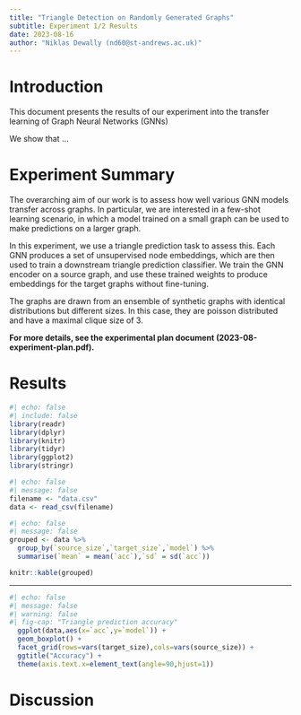 ```yaml
---
title: "Triangle Detection on Randomly Generated Graphs"
subtitle: Experiment 1/2 Results
date: 2023-08-16
author: "Niklas Dewally (nd60@st-andrews.ac.uk)"
---
```


# Introduction

This document presents the results of our experiment into the transfer learning
of Graph Neural Networks (GNNs) 

We show that ...

# Experiment Summary

The overarching aim of our work is to assess how well various GNN models
transfer across graphs. In particular, we are interested in a few-shot learning
scenario, in which a model trained on a small graph can be used to make
predictions on a larger graph.

In this experiment, we use a triangle prediction task to assess this. Each GNN
produces a set of unsupervised node embeddings, which are then used to train
a downstream triangle prediction classifier. We train the GNN encoder on
a source graph, and use these trained weights to produce embeddings for the
target graphs without fine-tuning.

The graphs are drawn from an ensemble of synthetic graphs with identical
distributions but different sizes. In this case, they are poisson distributed
and have a maximal clique size of 3.

**For more details, see the experimental plan document (2023-08-experiment-plan.pdf).**

# Results

```r
#| echo: false
#| include: false
library(readr)
library(dplyr)
library(knitr)
library(tidyr)
library(ggplot2)
library(stringr)
```

```r
#| echo: false
#| message: false
filename <- "data.csv"
data <- read_csv(filename)
```

```r
#| echo: false
#| message: false
grouped <- data %>% 
  group_by(`source_size`,`target_size`,`model`) %>% 
  summarise(`mean` = mean(`acc`),`sd` = sd(`acc`))

knitr::kable(grouped)
```
* * * 

```r
#| echo: false
#| message: false
#| warning: false
#| fig-cap: "Triangle prediction accuracy"
  ggplot(data,aes(x=`acc`,y=`model`)) +
  geom_boxplot() + 
  facet_grid(rows=vars(target_size),cols=vars(source_size)) + 
  ggtitle("Accuracy") +
  theme(axis.text.x=element_text(angle=90,hjust=1))
```
\newpage
# Discussion


